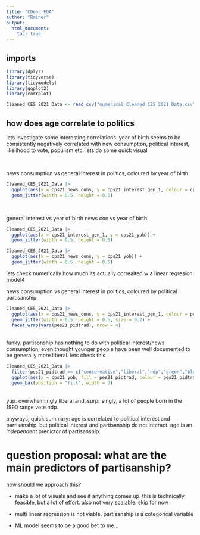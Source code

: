 ```yaml
---
title: "CDem: EDA"
author: "Rainer"
output: 
  html_document: 
    toc: true
---
```


## imports
```r
library(dplyr)
library(tidyverse)
library(tidymodels)
library(ggplot2)
library(corrplot)

Cleaned_CES_2021_Data <- read_csv("numerical_Cleaned_CES_2021_Data.csv")
```
## how does age correlate to politics  

  lets investigate some interesting correlations. year of birth seems to be consistently negatively correlated with new consumption, political interest, likelihood to vote, populism etc. lets do some quick visual  
  
  <br>
  
  news consumption vs general interest in politics, coloured by year of birth
```r
Cleaned_CES_2021_Data |>
  ggplot(aes(x = cps21_news_cons, y = cps21_interest_gen_1, colour = cps21_yob)) +
  geom_jitter(width = 0.5, height = 0.5)
```
<br>

   general interest vs year of birth
  news con vs year of birth
```r
Cleaned_CES_2021_Data |>
  ggplot(aes(x = cps21_interest_gen_1, y = cps21_yob)) +
  geom_jitter(width = 0.5, height = 0.5)

Cleaned_CES_2021_Data |>
  ggplot(aes(x = cps21_news_cons, y = cps21_yob)) +
  geom_jitter(width = 0.5, height = 0.5)
```

lets check numerically how much its actually correalted w a linear regresion model4


















  news consumption vs general interest in politics, coloured by political partisanship
```r
Cleaned_CES_2021_Data |>
  ggplot(aes(x = cps21_news_cons, y = cps21_interest_gen_1, colour = pes21_pidtrad)) +
  geom_jitter(width = 0.5, height = 0.5, size = 0.2) +
  facet_wrap(vars(pes21_pidtrad), nrow = 4)
```
<br>
funky. partisonship has nothing to do with political interest/news consumption, even thought younger people have been well documented to be generally more liberal. lets check this  
```r
Cleaned_CES_2021_Data |>
  filter(pes21_pidtrad == c("conservative","liberal","ndp","green","bloc québécois"))|>
  ggplot(aes(x = cps21_yob, fill = pes21_pidtrad, colour = pes21_pidtrad)) +
  geom_bar(position = "fill", width = 3)
```
 
<br>
yup. overwhelmingly liberal and, surprisingly, a lot of people born in the 1990 range vote ndp. 
<br>

anyways, quick summary: age is correlated to political interest and partisanship. but political interest and partisanship do not interact. age is an *independent* predictor of partisanship.

# question proposal: what are the main predictors of partisanship?
how should we approach this?    

- make a lot of visuals and see if anything comes up. this is technically feasible, but a lot of effort. also not very scalable. skip for now    

- multi linear regression is not viable. partisanship is a cotegorical variable  

- ML model seems to be a good bet to me... 


